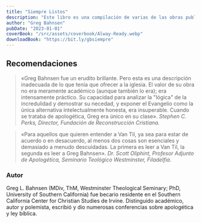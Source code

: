```yaml
---
title: "Siempre Listos"
description: "Este libro es una compilación de varias de las obras publicadas por el Dr. Bahnsen sobre apologética cristiana, incluyendo su programa de estudios de Apologética, artículos sobre problemas apologéticos prácticos (como el problema del mal, el problema de los milagros, etc.), y una exposición de Hechos 17. Siempre Listos es un libro fenomenal. Un tesoro de apologética bíblica y sana doctrina; una perla de sabiduría y verdad. Como Bahnsen dijo «La apologética es el talento especial de algunos creyentes, y el pasatiempo interesado de otros; pero es la responsabilidad ordenada por Dios de todos los creyentes». La apologética no es opcional para los creyentes. Debemos estar “siempre listos” (1 Pedro 3:15) para dar una defensa de la esperanza que está dentro de nosotros. Así que, por todos los medios, entréguese al estudio de la apologética, en el cual este libro será invaluable."
author: "Greg Bahnsen"
pubDate: "2023-01-01"
coverBook: "/src/assets/coverbook/Alway-Ready.webp"
downloadBook: "https://bit.ly/gbsiempre"
---
```



## Recomendaciones 

> «Greg Bahnsen fue un erudito brillante. Pero esta es una descripción inadecuada de lo que tenía que ofrecer a la iglesia. El valor de su obra no era meramente académico (aunque también lo era); era intensamente práctico. Su capacidad para analizar la "lógica" de la incredulidad y demostrar su necedad, y exponer el Evangelio como la única alternativa intelectualmente honesta, era insuperable. Cuando se trataba de apologética, Greg era único en su clase».
<cite>Stephen C. Perks, Director, Fundación de Reconstrucción Cristiana.</cite>

> «Para aquellos que quieren entender a Van Til, ya sea para estar de acuerdo o en desacuerdo, al menos dos cosas son esenciales y demasiado a menudo descuidadas. La primera es leer a Van Til, la segunda es leer a Greg Bahnsen».
<cite> Dr. Scott Oliphint, Profesor Adjunto de Apologética, Seminario Teológico Westminster, Filadelfia. </cite>

### Autor 

Greg L. Bahnsen (MDiv, ThM, Westminster Theological Seminary; PhD, University of Southern California) fue becario residente en el Southern California Center for Christian Studies de Irvine. Distinguido académico, autor y polemista, escribió y dio numerosas conferencias sobre apologética y ley bíblica.